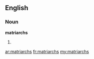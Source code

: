 ==English==

===Noun===
'''matriarchs'''

# {{plural of|[[matriarch]]}}

[[ar:matriarchs]]
[[fr:matriarchs]]
[[my:matriarchs]]